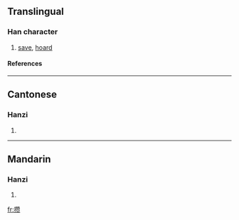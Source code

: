 {{see|攢}}

==Translingual==
===Han character===
{{Han char|rn=64|rad=手|as=16|sn=19|four=|canj=手竹山人 (QHUO), X手竹山人 (XQHUO)}}
# [[save]], [[hoard]]
====References====
{{Han ref|kx=0462.461|hdz=31983.010|uh=6512|ud=25874}}

----
==Cantonese==
===Hanzi===
{{yue-hanzi|jyut=|y=chyun4, jaan2}}
# {{defn|Cantonese}}

----
==Mandarin==
===Hanzi===
{{cmn-hanzi|tra=攢|pin=[[zǎn]] ([[zan3]])|wg=tsan<sup>3</sup>}}
# {{defn|Mandarin}}

[[fr:攒]]